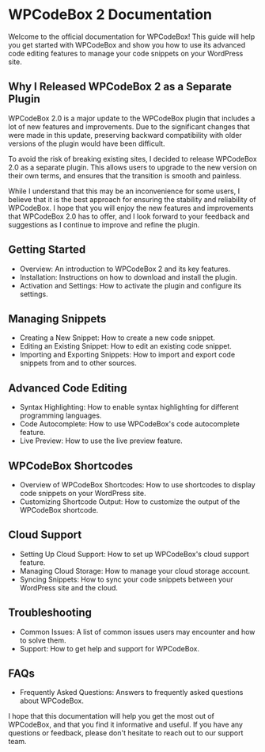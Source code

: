 WPCodeBox 2 Documentation
=============================

Welcome to the official documentation for WPCodeBox! This guide will help you get started with WPCodeBox and show you how to use its advanced code editing features to manage your code snippets on your WordPress site.

Why I Released WPCodeBox 2 as a Separate Plugin
-------------------------------------------------

WPCodeBox 2.0 is a major update to the WPCodeBox plugin that includes a lot of new features and improvements. Due to the significant changes that were made in this update, preserving backward compatibility with older versions of the plugin would have been difficult.

To avoid the risk of breaking existing sites, I decided to release WPCodeBox 2.0 as a separate plugin. This allows users to upgrade to the new version on their own terms, and ensures that the transition is smooth and painless.

While I understand that this may be an inconvenience for some users, I believe that it is the best approach for ensuring the stability and reliability of WPCodeBox. I hope that you will enjoy the new features and improvements that WPCodeBox 2.0 has to offer, and I look forward to your feedback and suggestions as I continue to improve and refine the plugin.

Getting Started
---------------

-   Overview: An introduction to WPCodeBox 2 and its key features.
-   Installation: Instructions on how to download and install the plugin.
-   Activation and Settings: How to activate the plugin and configure its settings.

Managing Snippets
-----------------

-   Creating a New Snippet: How to create a new code snippet.
-   Editing an Existing Snippet: How to edit an existing code snippet.
-   Importing and Exporting Snippets: How to import and export code snippets from and to other sources.

Advanced Code Editing
---------------------

-   Syntax Highlighting: How to enable syntax highlighting for different programming languages.
-   Code Autocomplete: How to use WPCodeBox's code autocomplete feature.
-   Live Preview: How to use the live preview feature.

WPCodeBox Shortcodes
--------------------

-   Overview of WPCodeBox Shortcodes: How to use shortcodes to display code snippets on your WordPress site.
-   Customizing Shortcode Output: How to customize the output of the WPCodeBox shortcode.

Cloud Support
-------------

-   Setting Up Cloud Support: How to set up WPCodeBox's cloud support feature.
-   Managing Cloud Storage: How to manage your cloud storage account.
-   Syncing Snippets: How to sync your code snippets between your WordPress site and the cloud.

Troubleshooting
---------------

-   Common Issues: A list of common issues users may encounter and how to solve them.
-   Support: How to get help and support for WPCodeBox.

FAQs
----

-   Frequently Asked Questions: Answers to frequently asked questions about WPCodeBox.

I hope that this documentation will help you get the most out of WPCodeBox, and that you find it informative and useful. If you have any questions or feedback, please don't hesitate to reach out to our support team.